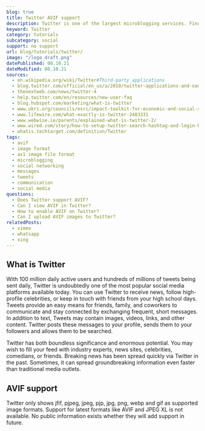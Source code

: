 ```yaml
---
blog: true
title: Twitter AVIF support
description: Twitter is one of the largest microblogging services. Find out how to use AVIF images in your chat today.
keyword: Twitter
category: tutorials
subcategory: social
support: no support
url: blog/tutorials/twitter/
image: "/logo_draft.png"
datePublished: 08.10.21
dateModified: 08.10.21
sources:
  - en.wikipedia.org/wiki/Twitter#Third-party_applications
  - blog.twitter.com/official/en_us/a/2010/twitter-applications-and-oauth.html
  - thenextweb.com/news/twitter-4
  - help.twitter.com/en/resources/new-user-faq
  - blog.hubspot.com/marketing/what-is-twitter
  - www.ukri.org/councils/esrc/impact-toolkit-for-economic-and-social-sciences/how-to-use-social-media/choosing-what-social-media-you-use/
  - www.lifewire.com/what-exactly-is-twitter-2483331
  - www.webwise.ie/parents/explained-what-is-twitter-2/
  - www.wired.com/story/how-to-setup-twitter-search-hashtag-and-login-help/
  - whatis.techtarget.com/definition/Twitter
tags:
  - avif
  - image format
  - av1 image file format
  - microblogging
  - social networking
  - messages
  - tweets
  - communication
  - social media
questions:
  - Does Twitter support AVIF?
  - Can I view AVIF in Twitter?
  - How to enable AVIF on Twitter?
  - Can I upload AVIF images to Twitter?
relatedPosts:
  - vimeo
  - whatsapp
  - xing
---
```


## What is Twitter

With 100 million daily active users and hundreds of millions of tweets being sent daily, Twitter is undoubtedly one of the most popular social media platforms available today. You can use Twitter to receive news, follow high-profile celebrities, or keep in touch with friends from your high school days. Tweets provide an easy means for friends, family, and coworkers to communicate and stay connected by exchanging frequent, short messages. In addition to text, Tweets may contain images, videos, links, and other content. Twitter posts these messages to your profile, sends them to your followers and allows them to be searched.

Twitter has both boundless significance and enormous potential. You may wish to fill your feed with industry experts, news sites, celebrities, comedians, or friends. Breaking news has been spread quickly via Twitter in the past. Sometimes, it can spread groundbreaking information even faster than traditional media outlets.

## AVIF support

Twitter only shows jfif, pjpeg, jpeg, pjp, jpg, png, webp and gif as supported image formats. Support for latest formats like AVIF and JPEG XL is not available. No public information exists whether they will add support in future.

<Image url="twitter" alt="" />
<Image url="twitter-message" alt="" />
